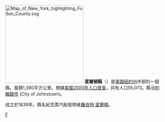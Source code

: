 {{Otheruses|富爾頓縣|subject=美國紐約州的一個縣|other=同名的縣}}
{{noteTA
|G1=USState
|1=zh-hans:县;zh-hk:縣;zh-tw:郡;
}}
[[File:Map_of_New_York_highlighting_Fulton_County.svg|250px]]
'''富爾頓縣'''（{{lang-en|Fulton County}}）是[[美國|美國]][[紐約州|紐約州]]中部的一個縣。面積1,380平方公里。根據[[美國2000年人口普查|美國2000年人口普查]]，共有人口55,073。縣治[[約翰鎮市_(紐約州)|約翰鎮市]] (City of Johnstown)。

成立於1838年。縣名紀念蒸汽船發明者[[羅伯特·富爾頓|羅伯特·富爾頓]]。
{{New York}}
{{NewYork-stub}}

[[Category:紐約州行政區劃|F]]